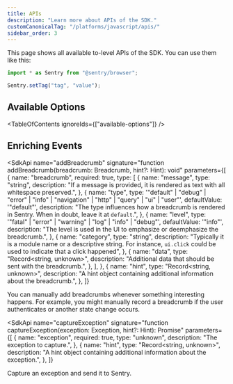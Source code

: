 ```yaml
---
title: APIs
description: "Learn more about APIs of the SDK."
customCanonicalTag: "/platforms/javascript/apis/"
sidebar_order: 3
---
```


This page shows all available to-level APIs of the SDK. You can use them like this:

```javascript
import * as Sentry from "@sentry/browser";

Sentry.setTag("tag", "value");
```

## Available Options

<TableOfContents ignoreIds={["available-options"]} />

## Enriching Events

<SdkApi
  name="addBreadcrumb"
  signature="function addBreadcrumb(breadcrumb: Breadcrumb, hint?: Hint): void"
  parameters={[
    {
      name: "breadcrumb",
      required: true,
      type: [
        {
          name: "message",
          type: "string",
          description:
            "If a message is provided, it is rendered as text with all whitespace preserved.",
        },
        {
          name: "type",
          type: '"default" | "debug" | "error" | "info" | "navigation" | "http" | "query" | "ui" | "user"',
          defaultValue: '"default"',
          description:
            "The type influences how a breadcrumb is rendered in Sentry. When in doubt, leave it at `default`.",
        },
        {
          name: "level",
          type: '"fatal" | "error" | "warning" | "log" | "info" | "debug"',
          defaultValue: '"info"',
          description:
            "The level is used in the UI to emphasize or deemphasize the breadcrumb.",
        },
        {
          name: "category",
          type: "string",
          description:
            "Typically it is a module name or a descriptive string. For instance, `ui.click` could be used to indicate that a click happened",
        },
        {
          name: "data",
          type: "Record<string, unknown>",
          description:
            "Additional data that should be sent with the breadcrumb.",
        },
      ],
    },
    {
      name: "hint",
      type: "Record<string, unknown>",
      description:
        "A hint object containing additional information about the breadcrumb.",
    },
  ]}
>
  You can manually add breadcrumbs whenever something interesting happens. For
  example, you might manually record a breadcrumb if the user authenticates or
  another state change occurs.
</SdkApi>

<SdkApi
  name="captureException"
  signature="function captureException(exception: Exception, hint?: Hint): Promise<EventId>"
  parameters={[
    {
      name: "exception",
      required: true,
      type: "unknown",
      description: "The exception to capture.",
    },
    {
      name: "hint",
      type: "Record<string, unknown>",
      description:
        "A hint object containing additional information about the exception.",
    },
  ]}
>
  Capture an exception and send it to Sentry.
</SdkApi>
